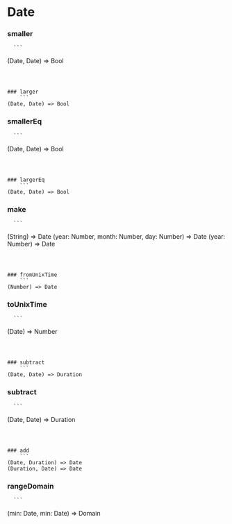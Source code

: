 # Date
### smaller
      ```
  (Date, Date) => Bool
  ```
      
      

### larger
      ```
  (Date, Date) => Bool
  ```
      
      

### smallerEq
      ```
  (Date, Date) => Bool
  ```
      
      

### largerEq
      ```
  (Date, Date) => Bool
  ```
      
      

### make
      ```
  (String) => Date
(year: Number, month: Number, day: Number) => Date
(year: Number) => Date
  ```
      
      

### fromUnixTime
      ```
  (Number) => Date
  ```
      
      

### toUnixTime
      ```
  (Date) => Number
  ```
      
      

### subtract
      ```
  (Date, Date) => Duration
  ```
      
      

### subtract
      ```
  (Date, Date) => Duration
  ```
      
      

### add
      ```
  (Date, Duration) => Date
(Duration, Date) => Date
  ```
      
      

### rangeDomain
      ```
  (min: Date, min: Date) => Domain
  ```
      
      